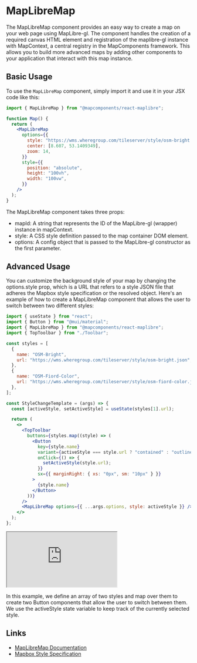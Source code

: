 # MapLibreMap

The MapLibreMap component provides an easy way to create a map on your web page using MapLibre-gl. The component handles the creation of a required canvas HTML element and registration of the maplibre-gl instance with MapContext, a central registry in the MapComponents framework. This allows you to build more advanced maps by adding other components to your application that interact with this map instance.

## Basic Usage

To use the `MapLibreMap` component, simply import it and use it in your JSX code like this:

```jsx
import { MapLibreMap } from "@mapcomponents/react-maplibre";

function Map() {
  return (
    <MapLibreMap
      options={{
        style: "https://wms.wheregroup.com/tileserver/style/osm-bright.json",
        center: [8.607, 53.1409349],
        zoom: 14,
      }}
      style={{
        position: "absolute",
        height: "100vh",
        width: "100vw",
      }}
    />
  );
}
```

The MapLibreMap component takes three props:

- mapId: A string that represents the ID of the MapLibre-gl (wrapper) instance in mapContext.
- style: A CSS style definition passed to the map container DOM element.
- options: A config object that is passed to the MapLibre-gl constructor as the first parameter.

## Advanced Usage

You can customize the background style of your map by changing the options.style prop, which is a URL that refers to a style JSON file that adheres the Mapbox style specification or the resolved object. Here's an example of how to create a MapLibreMap component that allows the user to switch between two different styles:

```jsx
import { useState } from "react";
import { Button } from "@mui/material";
import { MapLibreMap } from "@mapcomponents/react-maplibre";
import { TopToolbar } from "./Toolbar";

const styles = [
  {
    name: "OSM-Bright",
    url: "https://wms.wheregroup.com/tileserver/style/osm-bright.json",
  },
  {
    name: "OSM-Fiord-Color",
    url: "https://wms.wheregroup.com/tileserver/style/osm-fiord-color.json",
  },
];

const StyleChangeTemplate = (args) => {
  const [activeStyle, setActiveStyle] = useState(styles[1].url);

  return (
    <>
      <TopToolbar
        buttons={styles.map((style) => (
          <Button
            key={style.name}
            variant={activeStyle === style.url ? "contained" : "outlined"}
            onClick={() => {
              setActiveStyle(style.url);
            }}
            sx={{ marginRight: { xs: "0px", sm: "10px" } }}
          >
            {style.name}
          </Button>
        ))}
      />
      <MapLibreMap options={{ ...args.options, style: activeStyle }} />
    </>
  );
};
```

<iframe
  id="iframe--core-maplibremap--style-change-config"
  title="Style Change Config"
  src="https://mapcomponents.github.io/react-map-components-maplibre/iframe.html?viewMode=story&amp;id=core-maplibremap--style-change-config"
  allowfullscreen=""
  loading="lazy"
  style={{ width: "100%", height: "500px", border: "0px none" }}
></iframe>

In this example, we define an array of two styles and map over them to create two Button components that allow the user to switch between them. We use the activeStyle state variable to keep track of the currently selected style.

## Links

- [MapLibreMap Documentation](https://mapcomponents.github.io/react-map-components-maplibre/?path=/docs/core-maplibremap--example-config)
- [Mapbox Style Specification](https://docs.mapbox.com/mapbox-gl-js/style-spec/)
